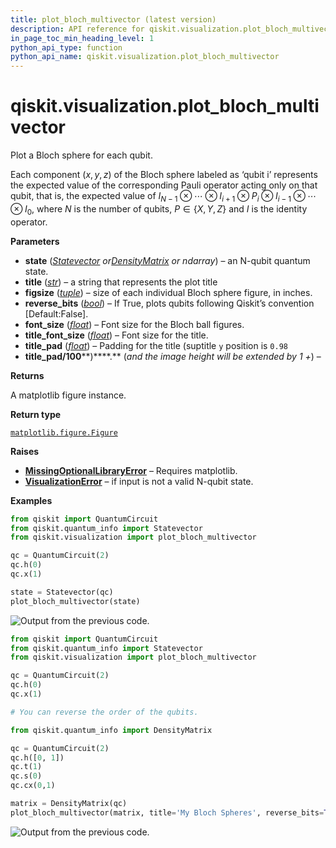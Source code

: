 ```yaml
---
title: plot_bloch_multivector (latest version)
description: API reference for qiskit.visualization.plot_bloch_multivector in the latest version of qiskit
in_page_toc_min_heading_level: 1
python_api_type: function
python_api_name: qiskit.visualization.plot_bloch_multivector
---
```


<span id="qiskit-visualization-plot-bloch-multivector" />

# qiskit.visualization.plot\_bloch\_multivector

<Function id="qiskit.visualization.plot_bloch_multivector" isDedicatedPage={true} github="https://github.com/Qiskit/qiskit/tree/stable/2.1/qiskit/visualization/state_visualization.py#L257-L369" signature="qiskit.visualization.plot_bloch_multivector(state, title='', figsize=None, *, reverse_bits=False, filename=None, font_size=None, title_font_size=None, title_pad=1)">
  Plot a Bloch sphere for each qubit.

  Each component $(x,y,z)$ of the Bloch sphere labeled as ‘qubit i’ represents the expected value of the corresponding Pauli operator acting only on that qubit, that is, the expected value of $I_{N-1} \otimes\dotsb\otimes I_{i+1}\otimes P_i \otimes I_{i-1}\otimes\dotsb\otimes I_0$, where $N$ is the number of qubits, $P\in \{X,Y,Z\}$ and $I$ is the identity operator.

  **Parameters**

  *   **state** ([*Statevector*](qiskit.quantum_info.Statevector "qiskit.quantum_info.Statevector")  *or*[*DensityMatrix*](qiskit.quantum_info.DensityMatrix "qiskit.quantum_info.DensityMatrix") *or ndarray*) – an N-qubit quantum state.
  *   **title** ([*str*](https://docs.python.org/3/library/stdtypes.html#str "(in Python v3.13)")) – a string that represents the plot title
  *   **figsize** ([*tuple*](https://docs.python.org/3/library/stdtypes.html#tuple "(in Python v3.13)")) – size of each individual Bloch sphere figure, in inches.
  *   **reverse\_bits** ([*bool*](https://docs.python.org/3/library/functions.html#bool "(in Python v3.13)")) – If True, plots qubits following Qiskit’s convention \[Default:False].
  *   **font\_size** ([*float*](https://docs.python.org/3/library/functions.html#float "(in Python v3.13)")) – Font size for the Bloch ball figures.
  *   **title\_font\_size** ([*float*](https://docs.python.org/3/library/functions.html#float "(in Python v3.13)")) – Font size for the title.
  *   **title\_pad** ([*float*](https://docs.python.org/3/library/functions.html#float "(in Python v3.13)")) – Padding for the title (suptitle `y` position is `0.98`
  *   **title\_pad/100**\*\*)\*\*\*\*.\*\* (*and the image height will be extended by 1 +*) –

  **Returns**

  A matplotlib figure instance.

  **Return type**

  [`matplotlib.figure.Figure`](https://matplotlib.org/stable/api/_as_gen/matplotlib.figure.Figure.html#matplotlib.figure.Figure "(in Matplotlib v3.10.3)")

  **Raises**

  *   [**MissingOptionalLibraryError**](exceptions#qiskit.exceptions.MissingOptionalLibraryError "qiskit.exceptions.MissingOptionalLibraryError") – Requires matplotlib.
  *   [**VisualizationError**](visualization#qiskit.visualization.VisualizationError "qiskit.visualization.VisualizationError") – if input is not a valid N-qubit state.

  **Examples**

  ```python
  from qiskit import QuantumCircuit
  from qiskit.quantum_info import Statevector
  from qiskit.visualization import plot_bloch_multivector

  qc = QuantumCircuit(2)
  qc.h(0)
  qc.x(1)

  state = Statevector(qc)
  plot_bloch_multivector(state)
  ```

  ![Output from the previous code.](/docs/images/api/qiskit/qiskit-visualization-plot_bloch_multivector-1.avif)

  ```python
  from qiskit import QuantumCircuit
  from qiskit.quantum_info import Statevector
  from qiskit.visualization import plot_bloch_multivector

  qc = QuantumCircuit(2)
  qc.h(0)
  qc.x(1)

  # You can reverse the order of the qubits.

  from qiskit.quantum_info import DensityMatrix

  qc = QuantumCircuit(2)
  qc.h([0, 1])
  qc.t(1)
  qc.s(0)
  qc.cx(0,1)

  matrix = DensityMatrix(qc)
  plot_bloch_multivector(matrix, title='My Bloch Spheres', reverse_bits=True)
  ```

  ![Output from the previous code.](/docs/images/api/qiskit/qiskit-visualization-plot_bloch_multivector-2.avif)
</Function>

